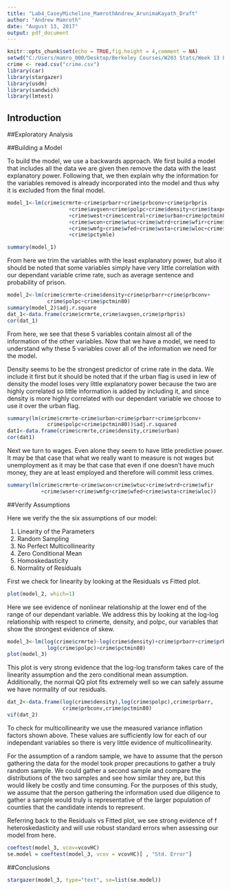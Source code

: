```yaml
---
title: "Lab4_CaseyMicheline_MamrothAndrew_ArunimaKayath_Draft"
author: "Andrew Mamroth"
date: "August 13, 2017"
output: pdf_document
---
```


```r
knitr::opts_chunk$set(echo = TRUE,fig.height = 4,comment = NA)
setwd("C:/Users/mamro_000/Desktop/Berkeley Courses/W203 Stats/Week 13 Files/W2013_Lab4_Casey_Mamroth_Kayath")
crime <- read.csv("crime.csv")
library(car)
library(stargazer)
library(usdm)
library(sandwich)
library(lmtest)
```

## Introduction

\newpage
##Exploratory Analysis

\newpage
##Building a Model

To build the model, we use a backwards approach.  We first build a model that includes all the data we are given then remove the data with the least explanatory power. Following that, we then explain why the information for the variables removed is already incorporated into the model and thus why it is excluded from the final model.

```r
model_1<-lm(crime$crmrte~crime$prbarr+crime$prbconv+crime$prbpris
                    +crime$avgsen+crime$polpc+crime$density+crime$taxpc
                    +crime$west+crime$central+crime$urban+crime$pctmin80
                    +crime$wcon+crime$wtuc+crime$wtrd+crime$wfir+crime$wser
                    +crime$wmfg+crime$wfed+crime$wsta+crime$wloc+crime$mix
                    +crime$pctymle)

summary(model_1)
```  
From here we trim the variables with the least explanatory power, but also it should be noted that some variables simply have very little correlation with our dependant variable crime rate, such as average sentence and probability of prison.  

```r
model_2<-lm(crime$crmrte~crime$density+crime$prbarr+crime$prbconv+
             crime$polpc+crime$pctmin80)
summary(model_2)$adj.r.square
dat_1<-data.frame(crime$crmrte,crime$avgsen,crime$prbpris)
cor(dat_1)
```  
From here, we see that these 5 variables contain almost all of the information of the other variables.  Now that we have a model, we need to understand why these 5 variables cover all of the information we need for the model.  

Density seems to be the strongest predictor of crime rate in the data.  We include it first but it should be noted that if the urban flag is used in lew of density the model loses very little explanatory power because the two are highly correlated so little information is added by including it, and since density is more highly correlated with our dependant variable we choose to use it over the urban flag.  
```r
summary(lm(crime$crmrte~crime$urban+crime$prbarr+crime$prbconv+
             crime$polpc+crime$pctmin80))$adj.r.squared
dat1<-data.frame(crime$crmrte,crime$density,crime$urban)
cor(dat1)
```  
Next we turn to wages. Even alone they seem to have little predictive power.  It may be that case that what we really want to measure is not wages but unemployment as it may be that case that even if one doesn't have much money, they are at least employed and therefore will commit less crimes.

```r
summary(lm(crime$crmrte~crime$wcon+crime$wtuc+crime$wtrd+crime$wfir
           +crime$wser+crime$wmfg+crime$wfed+crime$wsta+crime$wloc))
```


\newpage
##Verify Assumptions

Here we verify the the six assumptions of our model:  

  1) Linearity of the Parameters
  2) Random Sampling
  3) No Perfect Multicollinearity
  4) Zero Conditional Mean
  5) Homoskedasticity
  6) Normality of Residuals
  
First we check for linearity by looking at the Residuals vs Fitted plot.    
```r
plot(model_2, which=1)
```  
Here we see evidence of nonlinear relationship at the lower end of the range of our dependant variable.  We address this by looking at the log-log relationship with respect to crimerte, density, and polpc, our variables that show the strongest evidence of skew.  

```r
model_3<-lm(log(crime$crmrte)~log(crime$density)+crime$prbarr+crime$prbconv+
             log(crime$polpc)+crime$pctmin80)
plot(model_3)
```  

This plot is very strong evidence that the log-log transform takes care of the linearity assumption and the zero conditional mean assumption.  Additionally, the normal QQ plot fits extremely well so we can safely assume we have normality of our residuals.  

```r
dat_2<-data.frame(log(crime$density),log(crime$polpc),crime$prbarr,
                  crime$prbconv,crime$pctmin80)
vif(dat_2)
```  
To check for multicollinearity we use the measured variance inflation factors shown above.  These values are sufficiently low for each of our independant variables so there is very little evidence of multicollinearity.

For the assumption of a random sample, we have to assume that the person gathering the data for the model took proper precautions to gather a truly random sample. We could gather a second sample and compare the distributions of the two samples and see how similar they are, but this would likely be costly and time consuming.  For the purposes of this study, we assume that the person gathering the information used due diligence to gather a sample would truly is representative of the larger population of counties that the candidate intends to represent.  

Referring back to the Residuals vs Fitted plot, we see strong evidence of f heteroskedasticity and will use robust standard errors when assessing our model from here.

```r
coeftest(model_3, vcov=vcovHC)
se.model = coeftest(model_3, vcov = vcovHC)[ , "Std. Error"]
```

\newpage
##Conclusions

```r
stargazer(model_3, type="text", se=list(se.model))
```
